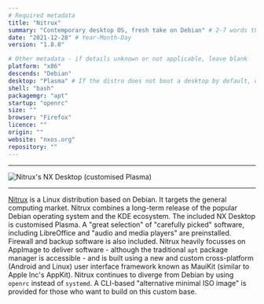 ```yaml
---
# Required metadata
title: "Nitrux"
summary: "Contemporary desktop OS, fresh take on Debian" # 2-7 words that sum up the distribution
date: "2021-12-28" # Year-Month-Day
version: "1.8.0"

# Other metadata - if details unknown or not applicable, leave blank
platform: "x86"
descends: "Debian"
desktop: "Plasma" # If the distro does not boot a desktop by default, or doesn't ship one, leave 'desktop' blank
shell: "bash"
packagemgr: "apt"
startup: "openrc"
size: ""
browser: "Firefox"
licence: ""
origin: ""
website: "nxos.org"
repository: ""
---
```


---

<Image
  src="/images/nitrux.png"
  alt="Nitrux's NX Desktop (customised Plasma)"
  width={250}
  height={400}
/>

---

[Nitrux](https://nxos.org) is a Linux distribution based on Debian. It targets the general computing market. Nitrux combines a long-term release of the popular Debian operating system and the KDE ecosystem. The included NX Desktop is customised Plasma. A "great selection" of "carefully picked" software, including LibreOffice and "audio and media players" are preinstalled. Firewall and backup software is also included. Nitrux heavily focusses on AppImage to deliver software - although the traditional `apt` package manager is accessible - and is built using a new and custom cross-platform (Android and Linux) user interface framework known as MauiKit (similar to Apple Inc's AppKit). Nitrux continues to diverge from Debian by using `openrc` instead of `systemd`. A CLI-based "alternative minimal ISO image" is provided for those who want to build on this custom base.
